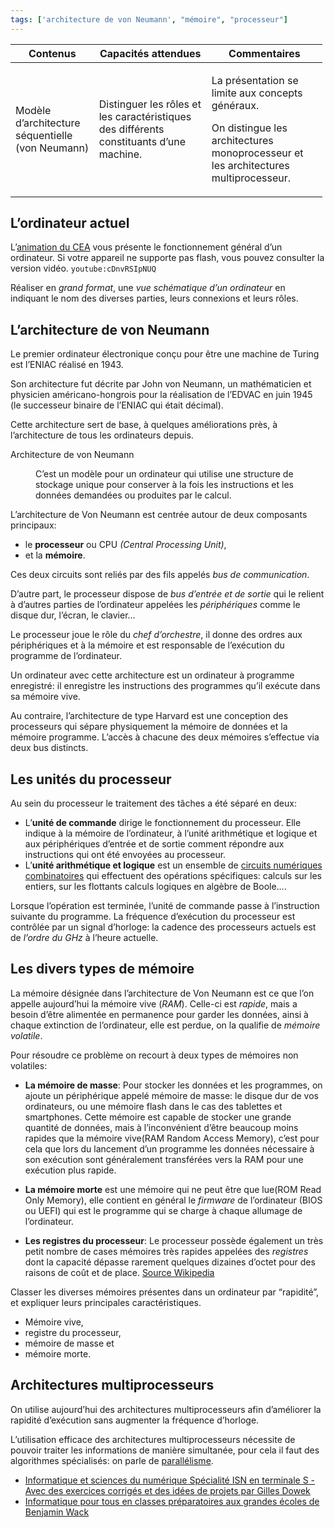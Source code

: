 ```yaml
---
tags: ['architecture de von Neumann', "mémoire", "processeur"]
---
```


::: programme
+---------------------------+------------------------------------+-------------------------------------+
| Contenus                  | Capacités attendues                | Commentaires                        |
+===========================+====================================+=====================================+
| Modèle d’architecture     | Distinguer les rôles et les        | La présentation se limite aux       |
| séquentielle              | caractéristiques des différents    | concepts généraux.                  |
| (von Neumann)             | constituants d’une machine.        |                                     |
|                           |                                    |                                     |
|                           |                                    | On distingue les architectures      |
|                           |                                    | monoprocesseur et les               |
|                           |                                    | architectures multiprocesseur.      |
|                           |                                    |                                     |
+---------------------------+------------------------------------+-------------------------------------+
:::

## L'ordinateur actuel

L'[animation du CEA](http://www.cea.fr/multimedia/Pages/animations/technologies/fonctionnement-ordinateur.aspx)
 vous présente le fonctionnement général d'un ordinateur. Si votre appareil ne
supporte pas flash, vous pouvez consulter la version vidéo. `youtube:cDnvRSIpNUQ`

::: {.appli titre="Vue schématique d'un ordinateur"}

Réaliser en _grand format_, une _vue schématique d'un ordinateur_ en indiquant le nom des diverses parties, leurs connexions et leurs rôles.

:::

## L'architecture de von Neumann

Le premier ordinateur électronique conçu pour être une machine de Turing est l'ENIAC réalisé en 1943.

Son architecture fut décrite par John von Neumann, un mathématicien et physicien américano-hongrois
pour la réalisation de l'EDVAC en juin 1945 (le successeur binaire de l'ENIAC qui était décimal).

Cette architecture sert de base, à quelques améliorations près, à l'architecture de tous les
ordinateurs depuis.


Architecture de von Neumann

: C'est un modèle pour un ordinateur qui utilise une structure de stockage unique pour conserver à
  la fois les instructions et les données demandées ou produites par le calcul.
  
  
<wc-wikimage title="Architecture_de_Von_Neumann_Princeton.svg" caption="Le processeur, la mémoire et les périphériques d'entrée et de sortie communiquent entre eux grâce à trois bus de communication: le bus d'adresses, le bus de données et le bus de contrôle."></wc-wikimage>


L'architecture de Von Neumann est centrée autour de deux composants principaux:

- le **processeur** ou CPU _(Central Processing Unit)_,
- et la **mémoire**.

Ces deux circuits sont reliés par des fils appelés _bus de communication_.

D'autre part, le processeur dispose de _bus d'entrée et de sortie_ qui le relient à d'autres
parties de l'ordinateur appelées les _périphériques_ comme le disque dur, l'écran, le
clavier...

Le processeur joue le rôle du _chef d'orchestre_, il donne des ordres aux périphériques et à la
mémoire et est responsable de l'exécution du programme de l'ordinateur.

::: prop

Un ordinateur avec cette architecture est un ordinateur à programme enregistré: il enregistre les
instructions des programmes qu'il exécute dans sa mémoire vive.

:::

::: plus

Au contraire, l’architecture de type Harvard est une conception des processeurs qui sépare physiquement la mémoire de données et la mémoire programme. L’accès à chacune des deux mémoires s’effectue via deux bus distincts.

<wc-wikimage class="half center" title="Architecture_Harvard.png" caption="L'architecture de Harvard a été a été mise en pratique pour la première fois avec le Mark I en 1944."></wc-wikimage>



:::

## Les unités du processeur

Au sein du processeur le traitement des tâches a été séparé en deux:

- L'**unité de commande** dirige le fonctionnement du processeur. Elle indique à la mémoire de
  l'ordinateur, à l'unité arithmétique et logique et aux périphériques d'entrée et de sortie
  comment répondre aux instructions qui ont été envoyées au processeur. 
- L'**unité arithmétique et logique** est un ensemble de [circuits numériques
  combinatoires](/1g/nsi/6-architectures-materielles-et-systemes-dexploitation/4-circuits-combinatoires)
  qui effectuent des opérations spécifiques: calculs sur les entiers, sur les flottants calculs
  logiques en algèbre de Boole....
  
Lorsque l'opération est terminée, l'unité de commande passe à l'instruction suivante du programme.
La fréquence d'exécution du processeur est contrôlée par un signal d'horloge: la cadence des
processeurs actuels est de _l'ordre du GHz_ à l'heure actuelle.


## Les divers types de mémoire

La mémoire désignée dans l'architecture de Von Neumann est ce que l'on appelle aujourd'hui la
mémoire vive (_RAM_). Celle-ci est _rapide_, mais a besoin d'être alimentée en permanence pour
garder les données, ainsi à chaque extinction de l'ordinateur, elle est perdue, on la qualifie de
_mémoire volatile_.

Pour résoudre ce problème on recourt à deux types de mémoires non volatiles:


- **La mémoire de masse**: Pour stocker les données et les programmes, on ajoute un périphérique
  appelé mémoire de masse: le disque dur de vos ordinateurs, ou une mémoire flash dans le cas des
  tablettes et smartphones. Cette mémoire est capable de stocker une grande quantité de données,
  mais à l'inconvénient d'être beaucoup moins rapides que la mémoire vive(RAM Random Access
  Memory), c'est pour cela que lors du lancement d'un programme les données nécessaire à son
  exécution sont généralement transférées vers la RAM pour une exécution plus rapide.

- **La mémoire morte** est une mémoire qui ne peut être que lue(ROM Read Only Memory), elle
  contient en général le _firmware_ de l'ordinateur (BIOS ou UEFI) qui est le programme qui se
  charge à chaque allumage de l'ordinateur.

- **Les registres du processeur**: Le processeur possède également un très petit nombre de cases
  mémoires très rapides appelées des _registres_ dont la capacité dépasse rarement quelques
  dizaines d'octet pour des raisons de coût et de place.
  [Source Wikipedia](https://fr.wikipedia.org/wiki/Registre_de_processeur)



::: appli

Classer les diverses mémoires présentes dans un ordinateur par "rapidité", et expliquer leurs principales caractéristiques.

- Mémoire vive,
- registre du processeur,
- mémoire de masse et
- mémoire morte.



:::

## Architectures multiprocesseurs

On utilise aujourd'hui des architectures multiprocesseurs afin d'améliorer la rapidité d'exécution
sans augmenter la fréquence d'horloge.

<wc-wikimage title="Architecture_de_Von_Neumann_Princeton_multi_processeurs.svg" caption="Dans l'architecture ci-dessus, la mémoire est partagée par tous les processeurs. Un seul processeur ne peut accéder à la mémoire à la fois ce qui peut nécessiter des temps d'attentes pour les autres."></wc-wikimage>

::: plus

L'utilisation efficace des architectures multiprocesseurs nécessite de pouvoir traiter les
informations de manière simultanée, pour cela il faut des algorithmes spécialisés: on parle de
[parallélisme](https://fr.wikipedia.org/wiki/Parall%C3%A9lisme_(informatique)).

:::


::: ref

- [Informatique et sciences du numérique Spécialité ISN en terminale S - Avec des exercices corrigés et des idées de projets par Gilles Dowek](http://www.editions-eyrolles.com/Livre/9782212135435/)
- [Informatique pour tous en classes préparatoires aux grandes écoles de Benjamin Wack](http://www.editions-eyrolles.com/Livre/9782212137002/informatique-pour-tous-en-classes-preparatoires-aux-grandes-ecoles)

:::